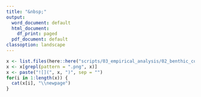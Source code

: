 ```yaml
---
title: "&nbsp;"
output:
  word_document: default
  html_document:
    df_print: paged
  pdf_document: default
classoption: landscape
---
```


```r

x <- list.files(here::here("scripts/03_empirical_analysis/02_benthic_communities_tjarno/01_preparation/"))
x <- x[grepl(pattern = ".png", x)]
x <- paste("![](", x, ")", sep = "")
for(i in 1:length(x)) {
  cat(x[i], "\\newpage")
}

```
